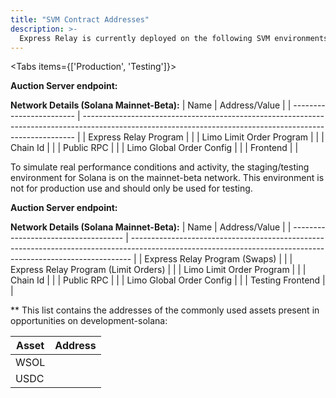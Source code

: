 ```yaml
---
title: "SVM Contract Addresses"
description: >-
  Express Relay is currently deployed on the following SVM environments:
---
```


<Tabs items={['Production', 'Testing']}>
<Tab value="production">

**Auction Server endpoint:** <CopyAddress address="https://per-mainnet.dourolabs.app/" />

**Network Details (Solana Mainnet-Beta):**
| Name | Address/Value |
| ------------------------ | ---------------------------------------------------------------------------------------------------------------------------------------------------------- |
| Express Relay Program | <CopyAddress address="PytERJFhAKuNNuaiXkApLfWzwNwSNDACpigT3LwQfou" url="https://solscan.io/account/PytERJFhAKuNNuaiXkApLfWzwNwSNDACpigT3LwQfou" /> |
| Limo Limit Order Program | <CopyAddress address="LiMoM9rMhrdYrfzUCxQppvxCSG1FcrUK9G8uLq4A1GF" url="https://solscan.io/account/LiMoM9rMhrdYrfzUCxQppvxCSG1FcrUK9G8uLq4A1GF" /> |
| Chain Id | <CopyAddress address="solana" /> |
| Public RPC | <CopyAddress address="https://api.mainnet-beta.solana.com" /> |
| Limo Global Order Config | <CopyAddress address="prod7Mog8r56sn5dPwze8nVdf94veEawdxNNqd5v7A1" url="https://solscan.io/account/prod7Mog8r56sn5dPwze8nVdf94veEawdxNNqd5v7A1" /> |
| Frontend | <CopyAddress address="https://swap.kamino.finance" url="https://swap.kamino.finance" /> |

</Tab>
<Tab value="testing">

<Callout variant="warning">
  To simulate real performance conditions and activity, the staging/testing
  environment for Solana is on the mainnet-beta network. This environment is not
  for production use and should only be used for testing.
</Callout>

**Auction Server endpoint:** <CopyAddress address="https://per-staging.dourolabs.app/" />

**Network Details (Solana Mainnet-Beta):**
| Name | Address/Value |
| ------------------------------------ | ------------------------------------------------------------------------------------------------------------------------------------------------------------ |
| Express Relay Program (Swaps) | <CopyAddress address="stag1NN9voD7436oFvKmy1kvRZYLLW8drKocSCt2W79" url="https://solscan.io/account/stag1NN9voD7436oFvKmy1kvRZYLLW8drKocSCt2W79" /> |
| Express Relay Program (Limit Orders) | <CopyAddress address="PytERJFhAKuNNuaiXkApLfWzwNwSNDACpigT3LwQfou" url="https://solscan.io/account/PytERJFhAKuNNuaiXkApLfWzwNwSNDACpigT3LwQfou" /> |
| Limo Limit Order Program | <CopyAddress address="LiMoM9rMhrdYrfzUCxQppvxCSG1FcrUK9G8uLq4A1GF" url="https://solscan.io/account/LiMoM9rMhrdYrfzUCxQppvxCSG1FcrUK9G8uLq4A1GF" /> |
| Chain Id | <CopyAddress address="development-solana" /> |
| Public RPC | <CopyAddress address="https://api.mainnet-beta.solana.com" /> |
| Limo Global Order Config | <CopyAddress address="TeStcUQMmECYEtdeXo9cXpktQWaGe4bhJ7zxAUMzB2X" url="https://solscan.io/account/TeStcUQMmECYEtdeXo9cXpktQWaGe4bhJ7zxAUMzB2X" /> |
| Testing Frontend | <CopyAddress address="https://limo.kamino-webapp.pages.dev/swap" url="https://limo.kamino-webapp.pages.dev/swap" /> |

\*\* This list contains the addresses of the commonly used assets present in opportunities on development-solana:

| Asset | Address                                                                                                                                              |
| ----- | ---------------------------------------------------------------------------------------------------------------------------------------------------- |
| WSOL  | <CopyAddress address="So11111111111111111111111111111111111111112" url="https://solscan.io/account/So11111111111111111111111111111111111111112" />   |
| USDC  | <CopyAddress address="EPjFWdd5AufqSSqeM2qN1xzybapC8G4wEGGkZwyTDt1v" url="https://solscan.io/account/EPjFWdd5AufqSSqeM2qN1xzybapC8G4wEGGkZwyTDt1v" /> |

</Tab>
</Tabs>
